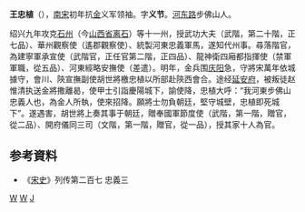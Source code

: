 '''王忠植'''（{{bd|？||1140年||catIdx=W}}），[[南宋|南宋]]初年抗[[金朝|金]]义军领袖。字'''义节'''。[[河东路|河东路]]步佛山人。

绍兴九年攻克[[石州|石州]]（今[[山西省|山西省]][[离石|离石]]）等十一州，授武功大夫（武階，第二十階，正七品）、華州觀察使（遙郡觀察使）、統製河東忠義軍馬，遂知代州事。尋落階官，為建寧軍承宣使（武階官，正任官第二階，正四品）、龍神衛四廂都指揮使（禁軍軍職，從五品）、河東經略安撫使（差遣）。明年，金兵围[[庆阳|庆阳]]急，守將宋萬年依城據守，會川、陝宣撫副使胡世將檄忠植以所部赴陝西會合。途经[[延安|延安府]]，被叛徒赵惟清执送金將撒離曷，使甲士引詣慶陽城下，諭使降，忠植大呼：“我河東步佛山忠義人也，為金人所執，使來招降。願將士勿負朝廷，堅守城壁，忠植即死城下”。遂遇害，胡世將上奏其事于朝廷，贈奉國軍節度使（武階，第一階，贈官，從二品）、開府儀同三司（文階，第一階，贈官，從一品），授其家十人為官。
== 参考資料 ==
*《[[宋史|宋史]]》列传第二百七 忠義三
[[Category:山西人|W]]
[[Category:宋朝军事人物|W]]
[[Category:王姓|J]]